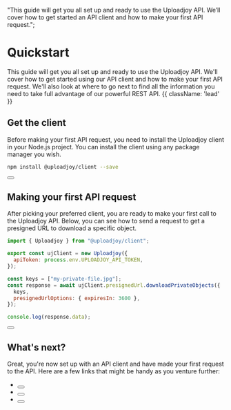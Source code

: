   "This guide will get you all set up and ready to use the Uploadjoy API. We’ll cover how to get started an API client and how to make your first API request.";

# Quickstart

This guide will get you all set up and ready to use the Uploadjoy API. We'll cover how to get started using our API client and how to make your first API request. We'll also look at where to go next to find all the information you need to take full advantage of our powerful REST API. {{ className: 'lead' }}

## Get the client

Before making your first API request, you need to install the Uploadjoy client
in your Node.js project. You can install the client using any package manager you wish.

<CodeGroup>

```bash
npm install @uploadjoy/client --save
```

</CodeGroup>

<div className="not-prose">
  <Button
    href="https://www.npmjs.com/package/@uploadjoy/client"
    variant="text"
    arrow="right"
    children="View client on NPM"
    target="_blank"
  />
</div>

## Making your first API request

After picking your preferred client, you are ready to make your first call to the Uploadjoy API. Below, you can see how to send a request to get a presigned URL to download a specific object.

<CodeGroup tag="POST" label="/v1/persigned-url">

```js
import { Uploadjoy } from "@uploadjoy/client";

export const ujClient = new Uploadjoy({
  apiToken: process.env.UPLOADJOY_API_TOKEN,
});

const keys = ["my-private-file.jpg"];
const response = await ujClient.presignedUrl.downloadPrivateObjects({
  keys,
  presignedUrlOptions: { expiresIn: 3600 },
});

console.log(response.data);
```

</CodeGroup>

<div className="not-prose">
  <Button
    href="/presignedUrls"
    variant="text"
    arrow="right"
    children="Read the docs for the Presigned URLs endpoint"
    target="_blank"
  />
</div>

## What's next?

Great, you're now set up with an API client and have made your first request to the API. Here are a few links that might be handy as you venture further:

- <div className="not-prose m-0">
    <Button
      href="https://uploadjoy.com/app"
      variant="text"
      children="Get your API key from the Uploadjoy dashboard"
      target="_blank"
    />
  </div>
- <div className="not-prose m-0">
    <Button
      href="/presignedUrls"
      variant="text"
      children="Check out the Presigned URLs endpoint"
    />
  </div>
- <div className="not-prose m-0">
    <Button
      href="/multipartUploads"
      variant="text"
      children="Check out the Multi-Part Upload endpoint"
    />
  </div>
